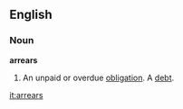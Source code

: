 ==English==
===Noun===
'''arrears'''
#An unpaid or overdue [[obligation]].  A [[debt]].

[[it:arrears]]